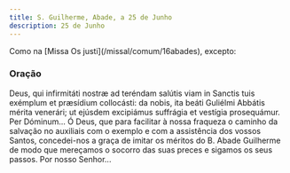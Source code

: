 ```yaml
---
title: S. Guilherme, Abade, a 25 de Junho
description: 25 de Junho
---
```


<aside>Como na [Missa Os justi](/missal/comum/16abades), excepto:</aside>

### Oração

<div class="side-by-side not-content">
  <span>
    Deus, qui infirmitáti nostræ ad teréndam salútis viam in Sanctis tuis
    exémplum et præsídium collocásti: da nobis, ita beáti Guliélmi Abbátis
    mérita venerári; ut ejúsdem excipiámus suffrágia et vestígia prosequámur.
    Per Dóminum...
  </span>
  <span>
    Ó Deus, que para facilitar à nossa fraqueza o caminho da salvação no
    auxiliais com o exemplo e com a assistência dos vossos Santos, concedei-nos
    a graça de imitar os méritos do B. Abade Guilherme de modo que mereçamos o
    socorro das suas preces e sigamos os seus passos. Por nosso Senhor...
  </span>
</div>
